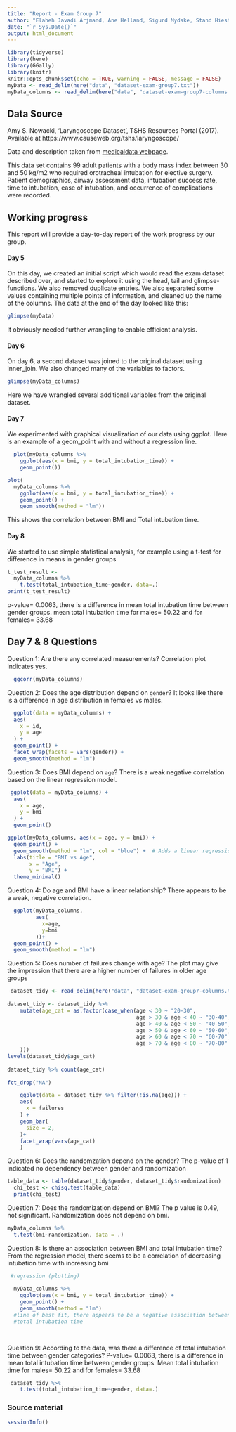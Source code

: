 ```yaml
---
title: "Report - Exam Group 7"
author: "Elaheh Javadi Arjmand, Ane Helland, Sigurd Mydske, Stand Hiestand"
date: "`r Sys.Date()`"
output: html_document
---
```


```r
library(tidyverse)
library(here)
library(GGally)
library(knitr)
knitr::opts_chunk$set(echo = TRUE, warning = FALSE, message = FALSE)
myData <- read_delim(here("data", "dataset-exam-group7.txt"))
myData_columns <- read_delim(here("data", "dataset-exam-group7-columns.txt"))
```


## Data Source

Amy S. Nowacki, ‘Laryngoscope Dataset’, TSHS Resources Portal (2017). Available at https://www.causeweb.org/tshs/laryngoscope/

Data and description taken from [medicaldata webpage](https://higgi13425.github.io/medicaldata/reference/laryngoscope.html).

This data set contains 99 adult patients with a body mass index between 30 and 50 kg/m2 who required orotracheal intubation for elective surgery. Patient demographics, airway assessment data, intubation success rate, time to intubation, ease of intubation, and occurrence of complications were recorded.


## Working progress

This report will provide a day-to-day report of the work progress by our group. 


#### Day 5

On this day, we created an initial script which would read the exam dataset described over, and started to explore it using the head, tail and glimpse-functions. We also removed duplicate entries. We also separated some values containing multiple points of information, and cleaned up the name of the columns.
The data at the end of the day looked like this:

```r
glimpse(myData)
```
It obviously needed further wrangling to enable efficient analysis. 

#### Day 6

On day 6, a second dataset was joined to the original dataset using inner_join. We also changed many of the variables to factors. 

```r
glimpse(myData_columns)
```
Here we have wrangled several additional variables from the original dataset. 

#### Day 7

We experimented with graphical visualization of our data using ggplot. Here is an example of a geom_point with and without a regression line. 

```r
  plot(myData_columns %>% 
    ggplot(aes(x = bmi, y = total_intubation_time)) +
    geom_point())

```
```r
plot(
  myData_columns %>% 
    ggplot(aes(x = bmi, y = total_intubation_time)) +
    geom_point() + 
    geom_smooth(method = "lm"))
```

This shows the correlation between BMI and Total intubation time. 

#### Day 8
We started to use simple statistical analysis, for example using a t-test for difference in means in gender groups
```r
t_test_result <-
  myData_columns %>%
    t.test(total_intubation_time~gender, data=.)
print(t_test_result)
```

p-value= 0.0063, there is a difference in mean total intubation time between gender groups. 
mean total intubation time for males= 50.22 and for females= 33.68


## Day 7 & 8 Questions
Question 1: Are there any correlated measurements?
Correlation plot indicates yes.
```r
  ggcorr(myData_columns)

```

Question 2: Does the age distribution depend on `gender`?
It looks like there is a difference in age distribution in females vs males.
```r
  ggplot(data = myData_columns) +
  aes(
    x = id,
    y = age
  ) +
  geom_point() +
  facet_wrap(facets = vars(gender)) +
  geom_smooth(method = "lm")

```

Question 3: Does BMI depend on `age`?
There is a weak negative correlation based on the linear regression model. 
```r
 ggplot(data = myData_columns) +
  aes(
    x = age,
    y = bmi
  ) +
  geom_point()

ggplot(myData_columns, aes(x = age, y = bmi)) +
  geom_point() +
  geom_smooth(method = "lm", col = "blue") +  # Adds a linear regression line
  labs(title = "BMI vs Age",
       x = "Age",
       y = "BMI") +
  theme_minimal()

```

Question 4: Do age and BMI have a linear relationship?
There appears to be a weak, negative correlation.
```r
  ggplot(myData_columns,
         aes(
           x=age, 
           y=bmi
         ))+
  geom_point() +
  geom_smooth(method = "lm")

```

Question 5: Does number of failures change with age?
The plot may give the impression that there are a higher number of failures in older age groups
```r
 dataset_tidy <- read_delim(here("data", "dataset-exam-group7-columns.txt"))
  
dataset_tidy <- dataset_tidy %>%
    mutate(age_cat = as.factor(case_when(age < 30 ~ "20-30", 
                                         age > 30 & age < 40 ~ "30-40",
                                         age > 40 & age < 50 ~ "40-50",
                                         age > 50 & age < 60 ~ "50-60",
                                         age > 60 & age < 70 ~ "60-70",
                                         age > 70 & age < 80 ~ "70-80"
    )))
levels(dataset_tidy$age_cat)
  
dataset_tidy %>% count(age_cat)
  
fct_drop("NA")

```
 
    
```r
    ggplot(data = dataset_tidy %>% filter(!is.na(age))) +
    aes(
      x = failures
    ) +
    geom_bar(
      size = 2,
    )+
    facet_wrap(vars(age_cat)
    ) 
```
  
Question 6: Does the randomzation depend on the gender?
The p-value of 1 indicated no dependency between gender and randomization
```r
table_data <- table(dataset_tidy$gender, dataset_tidy$randomization)
  chi_test <- chisq.test(table_data)
  print(chi_test)
```
  
Question 7: Does the randomization depend on BMI?
The p value is 0.49, not significant. Randomization does not depend on bmi.
```r
myData_columns %>% 
  t.test(bmi~randomization, data = .)
``` 
 
Question 8: Is there an association between BMI and total intubation time?
From the regression model, there seems to be a correlation of decreasing intubation time with increasing bmi
```r
 #regression (plotting)
  
  myData_columns %>% 
    ggplot(aes(x = bmi, y = total_intubation_time)) +
    geom_point() + 
    geom_smooth(method = "lm")
  #line of best fit, there appears to be a negative association between bmi and 
  #total intubation time

  

``` 

Question 9: According to the data, was there a difference of total intubation time between gender categories?
P-value= 0.0063, there is a difference in mean total intubation time between gender groups. Mean total intubation time for males= 50.22 and for females= 33.68
```r
 dataset_tidy %>%
    t.test(total_intubation_time~gender, data=.)
``` 


### Source material
```r
sessionInfo()
```

